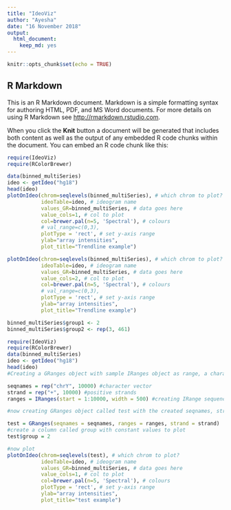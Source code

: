 ```yaml
---
title: "IdeoViz"
author: "Ayesha"
date: "16 November 2018"
output: 
  html_document:
    keep_md: yes
---
```


```r
knitr::opts_chunk$set(echo = TRUE)
```

## R Markdown

This is an R Markdown document. Markdown is a simple formatting syntax for authoring HTML, PDF, and MS Word documents. For more details on using R Markdown see <http://rmarkdown.rstudio.com>.

When you click the **Knit** button a document will be generated that includes both content as well as the output of any embedded R code chunks within the document. You can embed an R code chunk like this:

```r
require(IdeoViz)
require(RColorBrewer)
```

```r
data(binned_multiSeries)
ideo <- getIdeo("hg18")
head(ideo)
plotOnIdeo(chrom=seqlevels(binned_multiSeries), # which chrom to plot?
           ideoTable=ideo, # ideogram name
           values_GR=binned_multiSeries, # data goes here
           value_cols=1, # col to plot
           col=brewer.pal(n=5, 'Spectral'), # colours
           # val_range=c(0,3),
           plotType = 'rect', # set y-axis range
           ylab="array intensities",
           plot_title="Trendline example")

plotOnIdeo(chrom=seqlevels(binned_multiSeries), # which chrom to plot?
           ideoTable=ideo, # ideogram name
           values_GR=binned_multiSeries, # data goes here
           value_cols=2, # col to plot
           col=brewer.pal(n=5, 'Spectral'), # colours
           # val_range=c(0,3),
           plotType = 'rect', # set y-axis range
           ylab="array intensities",
           plot_title="Trendline example")

binned_multiSeries$group1 <- 2
binned_multiSeries$group2 <- rep(3, 461)

```




```r
require(IdeoViz)
require(RColorBrewer)
data(binned_multiSeries)
ideo <- getIdeo("hg18")
head(ideo)
#Creating a GRanges object with sample IRanges object as range, a character vector for strand information, and another chracter vector for the sequence name 

seqnames = rep("chrY", 10000) #character vector 
strand = rep("+", 10000) #positive strands
ranges = IRanges(start = 1:10000, width = 500) #creating IRange sequences with 10,000 entries

#now creating GRanges object called test with the created seqnames, strand, and ranges parameters as before

test = GRanges(seqnames = seqnames, ranges = ranges, strand = strand)
#create a column called group with constant values to plot
test$group = 2

#now plot
plotOnIdeo(chrom=seqlevels(test), # which chrom to plot?
           ideoTable=ideo, # ideogram name
           values_GR=binned_multiSeries, # data goes here
           value_cols=1, # col to plot
           col=brewer.pal(n=5, 'Spectral'), # colours
           plotType = 'rect', # set y-axis range
           ylab="array intensities",
           plot_title="test example")
```

